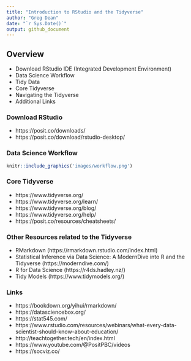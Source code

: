 ```yaml
---
title: "Introduction to RStudio and the Tidyverse"
author: "Greg Dean"
date: "`r Sys.Date()`"
output: github_document
---
```


## Overview
- Download RStudio IDE (Integrated Development Environment)
- Data Science Workflow
- Tidy Data
- Core Tidyverse
- Navigating the Tidyverse
- Additional Links

### Download RStudio
- https://posit.co/downloads/
- https://posit.co/download/rstudio-desktop/

### Data Science Workflow
```r
knitr::include_graphics('images/workflow.png')
```

### Core Tidyverse
- https://www.tidyverse.org/
- https://www.tidyverse.org/learn/
- https://www.tidyverse.org/blog/
- https://www.tidyverse.org/help/
- https://posit.co/resources/cheatsheets/

### Other Resources related to the Tidyverse
- RMarkdown (https://rmarkdown.rstudio.com/index.html)
- Statistical Inference via Data Science: A ModernDive into R and the Tidyverse (https://moderndive.com/)
- R for Data Science (https://r4ds.hadley.nz/)
- Tidy Models (https://www.tidymodels.org/)

### Links

- https://bookdown.org/yihui/rmarkdown/
- https://datasciencebox.org/
- https://stat545.com/
- https://www.rstudio.com/resources/webinars/what-every-data-scientist-should-know-about-education/
- http://teachtogether.tech/en/index.html
- https://www.youtube.com/@PositPBC/videos
- https://socviz.co/




